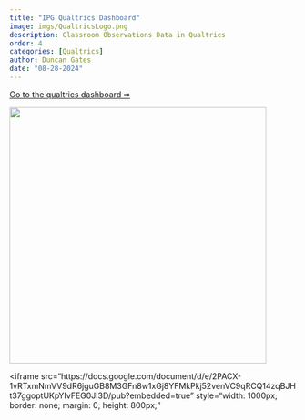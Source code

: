 ```yaml
---
title: "IPG Qualtrics Dashboard"
image: imgs/QualtricsLogo.png
description: Classroom Observations Data in Qualtrics
order: 4
categories: [Qualtrics]
author: Duncan Gates
date: "08-28-2024"
---
```


[Go to the qualtrics dashboard ➡](https://teachinglab.co1.qualtrics.com/reporting-dashboard/web/6349bfbbb614690016a0b7b1/pages/Page_120ba1a8-cea1-44d2-a7e0-19fd41fcc67a/view)

[![](imgs/QualtricsLogo.png){width="451"}](https://teachinglab.co1.qualtrics.com/reporting-dashboard/web/6349bfbbb614690016a0b7b1/pages/Page_120ba1a8-cea1-44d2-a7e0-19fd41fcc67a/view)

\<iframe src="https://docs.google.com/document/d/e/2PACX-1vRTxmNmVV9dR6jguGB8M3GFn8w1xGj8YFMkPkj52venVC9qRCQ14zqBJHt37ggoptUKpYIvFEG0JI3D/pub?embedded=true" style="width: 1000px; border: none; margin: 0; height: 800px;"</iframe>
